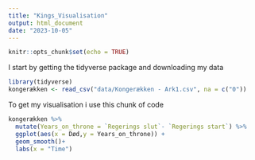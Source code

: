 ---
title: "Kings_Visualisation"
output: html_document
date: "2023-10-05"
---

```{r setup, include=FALSE}
knitr::opts_chunk$set(echo = TRUE)
```

I start by getting the tidyverse package and downloading my data
```{r}
library(tidyverse)
kongerækken <- read_csv("data/Kongerækken - Ark1.csv", na = c("0"))
```

To get my visualisation i use this chunk of code
```{r}
kongerækken %>% 
  mutate(Years_on_throne = `Regerings slut`- `Regerings start`) %>% 
  ggplot(aes(x = Død,y = Years_on_throne)) +
  geom_smooth()+
  labs(x = "Time")
```

